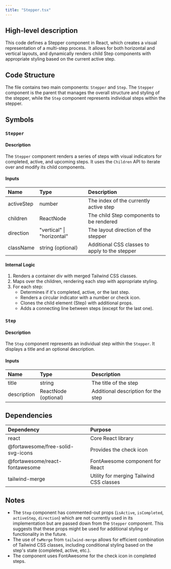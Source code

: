 ```yaml
---
title: "Stepper.tsx"
---
```


## High-level description
This code defines a Stepper component in React, which creates a visual representation of a multi-step process. It allows for both horizontal and vertical layouts, and dynamically renders child Step components with appropriate styling based on the current active step.

## Code Structure
The file contains two main components: `Stepper` and `Step`. The `Stepper` component is the parent that manages the overall structure and styling of the stepper, while the `Step` component represents individual steps within the stepper.

## Symbols

### `Stepper`
#### Description
The `Stepper` component renders a series of steps with visual indicators for completed, active, and upcoming steps. It uses the `Children` API to iterate over and modify its child components.

#### Inputs
| Name | Type | Description |
|:-----|:-----|:------------|
| activeStep | number | The index of the currently active step |
| children | ReactNode | The child Step components to be rendered |
| direction | "vertical" \| "horizontal" | The layout direction of the stepper |
| className | string (optional) | Additional CSS classes to apply to the stepper |

#### Internal Logic
1. Renders a container div with merged Tailwind CSS classes.
2. Maps over the children, rendering each step with appropriate styling.
3. For each step:
   - Determines if it's completed, active, or the last step.
   - Renders a circular indicator with a number or check icon.
   - Clones the child element (Step) with additional props.
   - Adds a connecting line between steps (except for the last one).

### `Step`
#### Description
The `Step` component represents an individual step within the `Stepper`. It displays a title and an optional description.

#### Inputs
| Name | Type | Description |
|:-----|:-----|:------------|
| title | string | The title of the step |
| description | ReactNode (optional) | Additional description for the step |

## Dependencies
| Dependency | Purpose |
|:-----------|:--------|
| react | Core React library |
| @fortawesome/free-solid-svg-icons | Provides the check icon |
| @fortawesome/react-fontawesome | FontAwesome component for React |
| tailwind-merge | Utility for merging Tailwind CSS classes |

## Notes
- The `Step` component has commented-out props (`isActive`, `isCompleted`, `activeStep`, `direction`) which are not currently used in its implementation but are passed down from the `Stepper` component. This suggests that these props might be used for additional styling or functionality in the future.
- The use of `twMerge` from `tailwind-merge` allows for efficient combination of Tailwind CSS classes, including conditional styling based on the step's state (completed, active, etc.).
- The component uses FontAwesome for the check icon in completed steps.